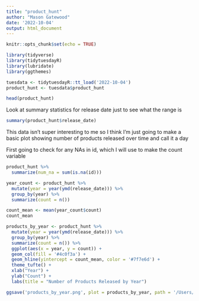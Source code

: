 ```yaml
---
title: "product_hunt"
author: "Mason Gatewood"
date: '2022-10-04'
output: html_document
---
```


```r
knitr::opts_chunk$set(echo = TRUE)
```

```r
library(tidyverse)
library(tidytuesdayR)
library(lubridate)
library(ggthemes)

tuesdata <- tidytuesdayR::tt_load('2022-10-04')
product_hunt <- tuesdata$product_hunt
```

```r
head(product_hunt)
```
Look at summary statistics for release date just to see what the range is

```r
summary(product_hunt$release_date)
```

This data isn't super interesting to me so I think I'm just going to make a basic plot showing number of products released over time and call it a day

First going to check for any NAs in id, which I will use to make the count variable

```r
product_hunt %>% 
  summarize(num_na = sum(is.na(id)))
```

```r
year_count <- product_hunt %>% 
  mutate(year = year(ymd(release_date))) %>% 
  group_by(year) %>% 
  summarize(count = n())

count_mean <- mean(year_count$count)
count_mean
```


```r
products_by_year <- product_hunt %>% 
  mutate(year = year(ymd(release_date))) %>% 
  group_by(year) %>% 
  summarize(count = n()) %>% 
  ggplot(aes(x = year, y = count)) +
  geom_col(fill = '#4c0f3a') +
  geom_hline(yintercept = count_mean, color = '#7f7e6d') +
  theme_tufte() +
  xlab("Year") +
  ylab("Count") +
  labs(title = "Number of Products Released by Year")

ggsave('products_by_year.png', plot = products_by_year, path = '/Users/masongatewood/RProjects/tidy_tuesday/2022-10-04')
```



